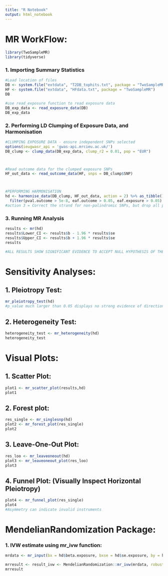 ---
title: "R Notebook"
output: html_notebook
---

# MR WorkFlow:

```{r}
library(TwoSampleMR) 
library(tidyverse)  

```

### 1. Importing Summary Statistics

```{r}
#Load location of files
DB <- system.file("extdata", "T2DB_tophits.txt", package = "TwoSampleMR")
HF <- system.file("extdata", "HFdata.txt", package = "TwoSampleMR")
DB
```

```{r}
#use read_exposure function to read exposure data 
DB_exp_data <- read_exposure_data(DB)
DB_exp_data
```

### 2. Performing LD Clumping of Exposure Data, and Harmonisation

```{r}

#CLUMPING EXPOSURE DATA - ensure independent SNPs selected
options(ieugwasr_api = 'gwas-api.mrcieu.ac.uk/')
DB_clump <- clump_data(DB_exp_data, clump_r2 = 0.01, pop = "EUR")



#Read outcome data for the clumped exposure SNPs
HF_out_data <- read_outcome_data(HF, snps = DB_clump$SNP)



#PERFORMING HARMONISATION
hd <- harmonise_data(DB_clump, HF_out_data, action = 2) %>% as_tibble() %>%
  filter(pval.outcome > 5e-8, eaf.outcome > 0.05, eaf.exposure > 0.05)
#action 3 = Correct the strand for non-palindromic SNPs, but drop all palindromic SNPs


```

### 3. Running MR Analysis

```{r}
results <- mr(hd)
results$Lower_CI <- results$b - 1.96 * results$se
results$Upper_CI <- results$b + 1.96 * results$se
results

#ALL RESULTS SHOW SIGNIFICANT EVIDENCE TO ACCEPT NULL HYPOTHESIS OF THERE BEING NO CAUSAL EFFECT. 
```

# Sensitivity Analyses:

## 1. Pleiotropy Test:

```{r}
mr_pleiotropy_test(hd)
#p_value much larger than 0.05 displays no strong evidence of directional horizontal pleiotropy in this analysis
```

## 2. Heterogeneity Test:

```{r}
heterogeneity_test <- mr_heterogeneity(hd)
heterogeneity_test


```

# Visual Plots:

## 1. Scatter Plot:

```{r}
plot1 <- mr_scatter_plot(results,hd)
plot1
```

## 2. Forest plot:

```{r}
res_single <- mr_singlesnp(hd)
plot2 <- mr_forest_plot(res_single)
plot2
```

## 3. Leave-One-Out Plot:

```{r}
res_loo <- mr_leaveoneout(hd)
plot3 <- mr_leaveoneout_plot(res_loo)
plot3
```

## 4. Funnel Plot: (Visually Inspect Horizontal Pleiotropy)

```{r}
plot4 <- mr_funnel_plot(res_single)
plot4
#Asymmetry can indicate invalid instruments
```

# MendelianRandomization Package:

### 1. IVW estimate using mr_ivw function:

```{r}
mrdata <- mr_input(bx = hd$beta.exposure, bxse = hd$se.exposure, by = hd$beta.outcome, byse = hd$se.outcome, snps = hd$SNP)

mrresult <- result_ivw <- MendelianRandomization::mr_ivw(mrdata, robust = TRUE, penalized = TRUE)
mrresult
```
